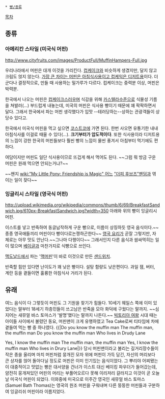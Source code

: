  * [[빵/종류]]

[[목차]]
== 종류 ==
=== 아메리칸 스타일 (미국식 머핀) ===
http://www.cityfruits.com/images/ProductFull/MuffinHampers-Full.jpg

우리나라에서 머핀은 대개 이것을 가리킨다. [[컵케이크]]와 비슷하게 생겼지만, 달지 않고 크림도 얹지 않는다. [http://englishsamsam.tistory.com/entry/%EC%BB%B5%EC%BC%80%EC%9D%B5%EA%B3%BC-%EB%A8%B8%ED%95%80%EC%9D%98-%EC%B0%A8%EC%9D%B4%EB%8A%94 가장 큰 차이는 머핀은 아침식사용이고 컵케익은 디저트용]이다. 더군다나 결정적으로, 만들 때 사용하는 밀가루가 다르다. 컵케이크는 중력분 이상, 머핀은 박력분.

한국에서 나오는 머핀은 [[컵케이크]]스러우며 식감을 위해 [[카스텔라]]수준으로 식물성 기름을 쳐발러(...) 부드럽게 내놓는데, 미국의 머핀은 식사용 빵이기 때문에 꽤 팍팍하면서 달다. 그래서 한국에서 파는 머핀 생각했다가 입맛 --테러당하는--상하는 관광객들이 상당수 있다고.

한국에서 미국식 머핀을 먹고 싶으면 [[코스트코]]에 가면 된다. 한번 사오면 유통기한 내내 아침식사를 이걸로 때울 수 있다(…). '''크기부터가 압도적이다'''. 또한 식사용이라 디저트용의 느낌이 강한 한국의 머핀들보다 훨씬 빵의 느낌이 물씬 풍겨서 아침부터 먹기에도 편하다.

여담이지만 머핀도 일단 식사용이므로 뜨겁게 해서 먹어도 된다. ~~그럼 뭐 방금 구운 머핀은 원래 먹으면 안되는거냐?~~

~~왠지 [[wiki:"My Little Pony: Friendship is Magic" 어느]] [["더피 후브즈"팬덤]]과 엮이는 일이 잦다~~

=== 잉글리시 스타일 (영국식 머핀) ===
http://upload.wikimedia.org/wikipedia/commons/thumb/6/69/BreakfastSandwich.jpg/610px-BreakfastSandwich.jpg?width=350
아래와 위의 빵이 잉글리시 머핀.

이스트를 넣고 반죽하여 동글납작하게 구운 빵으로, 이름이 상징하듯 영국 음식이다.~~종종 영국애들끼리 머핀이다 빵이다로논쟁하곤한다~~  [[영국 요리]]가 곧잘 그렇지만, 자체로는 아무 맛도 안난다.~~그나마 다행이다~~ 그래서인지 다른 음식과 쌈싸먹히는 일이 많으며 [[베이글]]과 마찬가지로 식빵으로 쓰인다.

[[맥도날드]]에서 파는 '[[맥머핀]]'이 바로 이것으로 만든 [[샌드위치]].

반죽할 힘만 있다면 난이도가 꽤 낮은 빵이다. 설탕 함량도 낮은편이다. 과일 잼, 버터, 계란 등을 곁들이면 훌륭한 아침식사 거리가 된다.

== 유래 ==
여느 음식이 다 그렇듯이 머핀도 그 기원을 찾기가 힘들다. 10세기 웨일스 쪽에 이미 있었다는 말부터 18세기 하층민들이 쓰고남은 반죽을 모아 화덕에 구웠다는 말까지. ~~심지어는 새뮤얼 바스 토마스가 '발명'했다는 말까지 나돈다.~~
[[빅토리아 여왕]] 시대 때는 아이들 사이에서 불렸던 동요, 머핀맨이 크게 유행하였고 Tea Cake로써 티타임에 차에 곁들여 먹는 빵 중 하나였다.
{{|Do you know the muffin man
The muffin man, the muffin man
Do you know the muffin man
Who lives in Drudy Lane

Yes, I know the muffin man
The muffin man, the muffin man
Yes, I know the muffin man
Who lives in Drury Lane|}}
당시 머핀맨이라고 불리는 길거리장수들이 작은 종을 울리며 마치 머핀처럼 뭉개진 모자 위에 머핀이 가득 담긴, 자신의 머리보다 큰 상자를 얹어 돌아다닐 정도로 머핀은 이미 인기있는 음식이었다.
그 뿌리야 어찌됐는 이 대중적이고 맛없는 빵은 대서양을 건너가 이스트 대신 베이킹 파우더가 들어갔는데, 얌전히 뭉개져있던 머핀의 머리는 부풀어오르다 못해 이리저리 갈라지고 이것이 곧 오늘날 미국식 머핀이 되었다.
이와중에 미국으로 이주간 영국인 새뮤얼 바스 토마스(Samuel Bath Thomas)는 영국의 원조 머핀을 구워내며 다른 뚱뚱한 머핀들과 구분하여 잉글리쉬 머핀이라 이름지었다.

